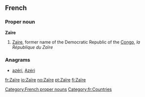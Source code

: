 {{also|zaire|Zaire|zaïre}}
==French==

===Proper noun===
'''Zaïre''' {{m}}

# [[Zaire]], former name of the Democratic Republic of the [[Congo]], ''la République du Zaïre''

===Anagrams===
* {{alphagram|aeirz}} [[azéri#French|azéri]], [[Azéri#French|Azéri]]
[[Category:French proper nouns]]
[[Category:fr:Countries]]

[[fr:Zaïre]]
[[io:Zaïre]]
[[no:Zaïre]]
[[pt:Zaïre]]
[[fi:Zaïre]]